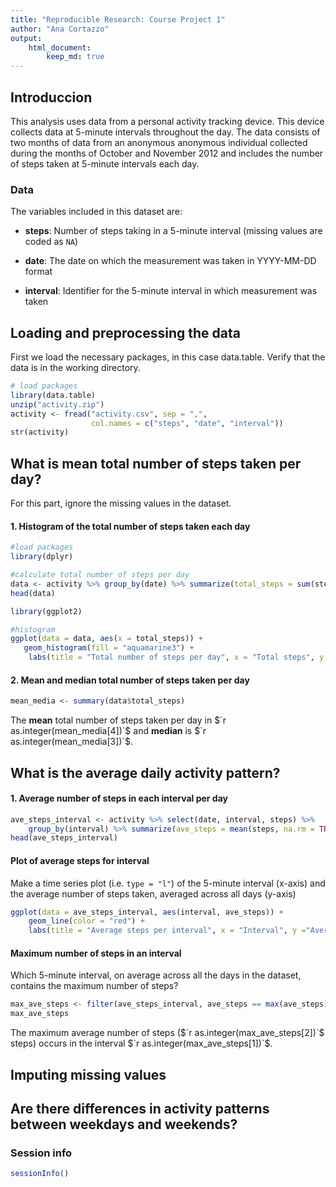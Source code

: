 ```yaml
---
title: "Reproducible Research: Course Project 1"
author: "Ana Cortazzo"
output: 
    html_document:
        keep_md: true
---
```

## Introduccion

This analysis uses data from a personal activity tracking device. This device collects data at 5-minute intervals throughout the day. The data consists of two months of data from an anonymous anonymous individual collected during the months of October and November 2012 and includes the number of steps taken at 5-minute intervals each day.

### Data
The variables included in this dataset are:

* **steps**: Number of steps taking in a 5-minute interval (missing
    values are coded as `NA`)

* **date**: The date on which the measurement was taken in YYYY-MM-DD
    format

* **interval**: Identifier for the 5-minute interval in which
    measurement was taken


## Loading and preprocessing the data

First we load the necessary packages, in this case data.table. Verify that the data is in the working directory.
```r
# load packages
library(data.table)
unzip("activity.zip")
activity <- fread("activity.csv", sep = ",", 
                  col.names = c("steps", "date", "interval"))
str(activity)
```


## What is mean total number of steps taken per day?
For this part, ignore the missing values in the dataset.

#### 1. Histogram of the total number of steps taken each day
```r
#load packages
library(dplyr)
```
```r
#calculate total number of steps per day
data <- activity %>% group_by(date) %>% summarize(total_steps = sum(steps, na.rm = FALSE))
head(data)

```

```r
library(ggplot2)

#histogram
ggplot(data = data, aes(x = total_steps)) +
   geom_histogram(fill = "aquamarine3") + 
    labs(title = "Total number of steps per day", x = "Total steps", y = "Frequency")
```


#### 2. **Mean** and **median** total number of steps taken per day


```r
mean_media <- summary(data$total_steps)
```

The **mean** total number of steps taken per day in $`r as.integer(mean_media[4])`$ and **median** is $`r as.integer(mean_media[3])`$.


## What is the average daily activity pattern?

#### 1. Average number of steps in each interval per day


```r
ave_steps_interval <- activity %>% select(date, interval, steps) %>% 
    group_by(interval) %>% summarize(ave_steps = mean(steps, na.rm = TRUE))
head(ave_steps_interval)    
```

#### Plot of average steps for interval

Make a time series plot (i.e. `type = "l"`) of the 5-minute interval (x-axis) and the average number of steps taken, averaged across all days (y-axis)

```r
ggplot(data = ave_steps_interval, aes(interval, ave_steps)) +
    geom_line(color = "red") +
    labs(title = "Average steps per interval", x = "Interval", y ="Average steps")
```

#### Maximum number of steps in an interval

Which 5-minute interval, on average across all the days in the dataset, contains the maximum number of steps?

```r
max_ave_steps <- filter(ave_steps_interval, ave_steps == max(ave_steps))
max_ave_steps
```
The maximum average number of steps ($`r as.integer(max_ave_steps[2])`$ steps) occurs in the interval $`r as.integer(max_ave_steps[1])`$.


## Imputing missing values



## Are there differences in activity patterns between weekdays and weekends?




### Session info
```r
sessionInfo()
```



